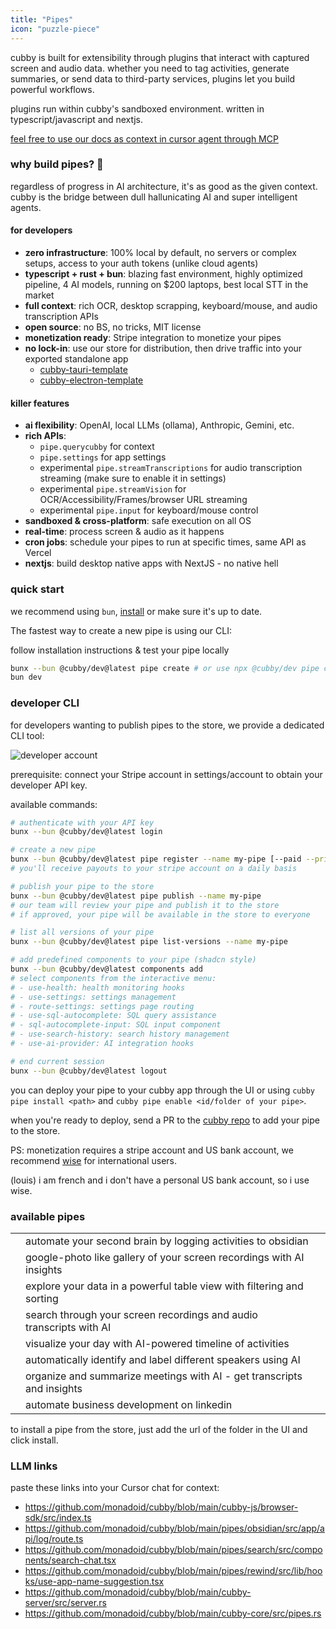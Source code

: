 ```yaml
---
title: "Pipes"
icon: "puzzle-piece"
---
```


cubby is built for extensibility through plugins that interact with captured screen and audio data. whether you need to tag activities, generate summaries, or send data to third-party services, plugins let you build powerful workflows.

plugins run within cubby's sandboxed environment. written in typescript/javascript and nextjs.

[feel free to use our docs as context in cursor agent through MCP](https://docs.screenpi.pe/mcp-server#mintlify-mcp-use-our-docs-in-cursor%2C-claude%2C-etc)

### why build pipes? 🚀

regardless of progress in AI architecture, it's as good as the given context. cubby is the bridge between dull hallunicating AI and super intelligent agents.

#### for developers

- **zero infrastructure**: 100% local by default, no servers or complex setups, access to your auth tokens (unlike cloud agents)
- **typescript \+ rust \+ bun**: blazing fast environment, highly optimized pipeline, 4 AI models, running on $200 laptops, best local STT in the market
- **full context**: rich OCR, desktop scrapping, keyboard/mouse, and audio transcription APIs
- **open source**: no BS, no tricks, MIT license
- **monetization ready**: Stripe integration to monetize your pipes
- **no lock-in**: use our store for distribution, then drive traffic into your exported standalone app
  - [cubby-tauri-template](https://github.com/LorenzoBloedow/cubby-tauri-template-dev)
  - [cubby-electron-template](https://github.com/neo773/cubby-electron)

#### killer features

- **ai flexibility**: OpenAI, local LLMs (ollama), Anthropic, Gemini, etc.
- **rich APIs**:
  - `pipe.querycubby` for context
  - `pipe.settings` for app settings
  - experimental `pipe.streamTranscriptions` for audio transcription streaming (make sure to enable it in settings)
  - experimental `pipe.streamVision` for OCR/Accessibility/Frames/browser URL streaming
  - experimental `pipe.input` for keyboard/mouse control
- **sandboxed & cross-platform**: safe execution on all OS
- **real-time**: process screen & audio as it happens
- **cron jobs**: schedule your pipes to run at specific times, same API as Vercel
- **nextjs**: build desktop native apps with NextJS - no native hell

### quick start

we recommend using `bun`, [install](https://bun.sh/docs/installation) or make sure it's up to date.

The fastest way to create a new pipe is using our CLI:

follow installation instructions & test your pipe locally

```bash
bunx --bun @cubby/dev@latest pipe create # or use npx @cubby/dev pipe create
bun dev
```

### developer CLI

for developers wanting to publish pipes to the store, we provide a dedicated CLI tool:

![developer account](https://raw.githubusercontent.com/monadoid/cubby/main/content/developer-account.png)

prerequisite: connect your Stripe account in settings/account to obtain your developer API key.

available commands:

```bash
# authenticate with your API key
bunx --bun @cubby/dev@latest login

# create a new pipe
bunx --bun @cubby/dev@latest pipe register --name my-pipe [--paid --price 9.99] # MAKE SURE TO SET THE PRICE IF YOU WANT TO SELL IT - IRREVERSIBLE
# you'll receive payouts to your stripe account on a daily basis

# publish your pipe to the store
bunx --bun @cubby/dev@latest pipe publish --name my-pipe
# our team will review your pipe and publish it to the store
# if approved, your pipe will be available in the store to everyone

# list all versions of your pipe
bunx --bun @cubby/dev@latest pipe list-versions --name my-pipe

# add predefined components to your pipe (shadcn style)
bunx --bun @cubby/dev@latest components add
# select components from the interactive menu:
# - use-health: health monitoring hooks
# - use-settings: settings management
# - route-settings: settings page routing
# - use-sql-autocomplete: SQL query assistance
# - sql-autocomplete-input: SQL input component
# - use-search-history: search history management
# - use-ai-provider: AI integration hooks

# end current session
bunx --bun @cubby/dev@latest logout
```

you can deploy your pipe to your cubby app through the UI or using `cubby pipe install <path>` and `cubby pipe enable <id/folder of your pipe>`.

when you're ready to deploy, send a PR to the [cubby repo](https://github.com/monadoid/cubby) to add your pipe to the store.

PS: monetization requires a stripe account and US bank account, we recommend [wise](https://wise.com) for international users.

(louis) i am french and i don't have a personal US bank account, so i use wise.

### available pipes

| |                                                                        | |
| --- | ---------------------------------------------------------------------- | --- |
| | automate your second brain by logging activities to obsidian           | |
| | google-photo like gallery of your screen recordings with AI insights   | |
| | explore your data in a powerful table view with filtering and sorting  | |
| | search through your screen recordings and audio transcripts with AI    | |
| | visualize your day with AI-powered timeline of activities              | |
| | automatically identify and label different speakers using AI           | |
| | organize and summarize meetings with AI - get transcripts and insights | |
| | automate business development on linkedin                              | |

to install a pipe from the store, just add the url of the folder in the UI and click install.

### LLM links

paste these links into your Cursor chat for context:

- https://github.com/monadoid/cubby/blob/main/cubby-js/browser-sdk/src/index.ts
- https://github.com/monadoid/cubby/blob/main/pipes/obsidian/src/app/api/log/route.ts
- https://github.com/monadoid/cubby/blob/main/pipes/search/src/components/search-chat.tsx
- https://github.com/monadoid/cubby/blob/main/pipes/rewind/src/lib/hooks/use-app-name-suggestion.tsx
- https://github.com/monadoid/cubby/blob/main/cubby-server/src/server.rs
- https://github.com/monadoid/cubby/blob/main/cubby-core/src/pipes.rs
